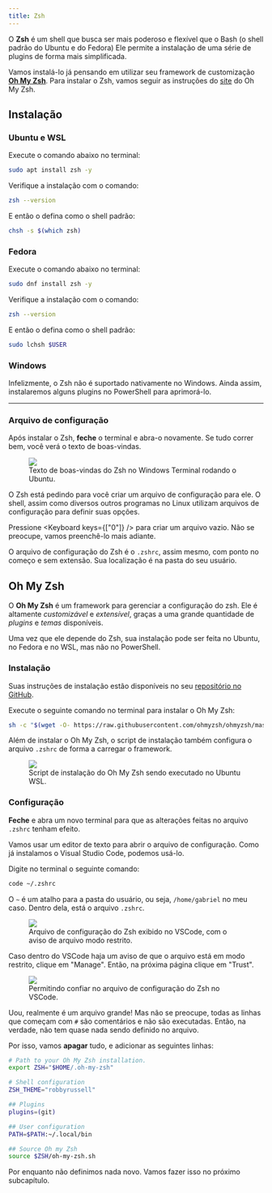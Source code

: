 ```yaml
---
title: Zsh
---
```



O **Zsh** é um shell que busca ser mais poderoso e flexível que o Bash (o shell padrão do Ubuntu e do Fedora)
Ele permite a instalação de uma série de plugins de forma mais simplificada.

Vamos instalá-lo já pensando em utilizar seu framework de customização [**Oh My Zsh**](https://github.com/ohmyzsh/ohmyzsh).
Para instalar o Zsh, vamos seguir as instruções do [site](https://github.com/ohmyzsh/ohmyzsh/wiki/Installing-ZSH) do Oh My Zsh.

## Instalação

### Ubuntu e WSL

Execute o comando abaixo no terminal:

```bash
sudo apt install zsh -y
```

Verifique a instalação com o comando:

```bash
zsh --version
```

E então o defina como o shell padrão:

```bash
chsh -s $(which zsh)
```

### Fedora

Execute o comando abaixo no terminal:

```bash
sudo dnf install zsh -y
```

Verifique a instalação com o comando:

```bash
zsh --version
```

E então o defina como o shell padrão:

```bash
sudo lchsh $USER
```

### Windows

Infelizmente, o Zsh não é suportado nativamente no Windows.
Ainda assim, instalaremos alguns plugins no PowerShell para aprimorá-lo.

---

### Arquivo de configuração

Após instalar o Zsh, **feche** o terminal e abra-o novamente.
Se tudo correr bem, você verá o texto de boas-vindas.

<figure>
  <img src="/book_andesito/src/assets/content/docs/shell/zsh/welcome.png" />
  <figcaption>
    Texto de boas-vindas do Zsh no Windows Terminal rodando o Ubuntu.
  </figcaption>
</figure>

O Zsh está pedindo para você criar um arquivo de configuração para ele.
O shell, assim como diversos outros programas no Linux utilizam arquivos de configuração para definir suas opções.

Pressione <Keyboard keys={["0"]} /> para criar um arquivo vazio.
Não se preocupe, vamos preenchê-lo mais adiante.

O arquivo de configuração do Zsh é o `.zshrc`, assim mesmo, com ponto no começo e sem extensão.
Sua localização é na pasta do seu usuário.

## Oh My Zsh

O **Oh My Zsh** é um framework para gerenciar a configuração do zsh.
Ele é altamente _customizável_ e _extensível_, graças a uma grande quantidade de _plugins_ e _temas_ disponíveis.

Uma vez que ele depende do Zsh, sua instalação pode ser feita no Ubuntu, no Fedora e no WSL, mas não no PowerShell.

### Instalação

Suas instruções de instalação estão disponíveis no seu [repositório no GitHub](https://github.com/ohmyzsh/ohmyzsh?tab=readme-ov-file#basic-installation).

Execute o seguinte comando no terminal para instalar o Oh My Zsh:

```bash
sh -c "$(wget -O- https://raw.githubusercontent.com/ohmyzsh/ohmyzsh/master/tools/install.sh)"
```

Além de instalar o Oh My Zsh, o script de instalação também configura o arquivo `.zshrc` de forma a carregar o framework.

<figure>
  <img src="/book_andesito/src/assets/content/docs/shell/zsh/install_omz.png" />
  <figcaption>
    Script de instalação do Oh My Zsh sendo executado no Ubuntu WSL.
  </figcaption>
</figure>

### Configuração

**Feche** e abra um novo terminal para que as alterações feitas no arquivo `.zshrc` tenham efeito.

Vamos usar um editor de texto para abrir o arquivo de configuração.
Como já instalamos o Visual Studio Code, podemos usá-lo.

Digite no terminal o seguinte comando:

```bash
code ~/.zshrc
```

O `~` é um atalho para a pasta do usuário, ou seja, `/home/gabriel` no meu caso.
Dentro dela, está o arquivo `.zshrc`.

<figure>
  <img src="/book_andesito/src/assets/content/docs/shell/zsh/zsh_code_initial.png" />
  <figcaption>
    Arquivo de configuração do Zsh exibido no VSCode, com o aviso de arquivo
    modo restrito.
  </figcaption>
</figure>

Caso dentro do VSCode haja um aviso de que o arquivo está em modo restrito, clique em "Manage".
Então, na próxima página clique em "Trust".

<figure>
  <img src="/book_andesito/src/assets/content/docs/shell/zsh/code_trusted.png" />
  <figcaption>
    Permitindo confiar no arquivo de configuração do Zsh no VSCode.
  </figcaption>
</figure>

Uou, realmente é um arquivo grande!
Mas não se preocupe, todas as linhas que começam com `#` são comentários e não são executadas.
Então, na verdade, não tem quase nada sendo definido no arquivo.

Por isso, vamos **apagar** tudo, e adicionar as seguintes linhas:

```bash
# Path to your Oh My Zsh installation.
export ZSH="$HOME/.oh-my-zsh"

# Shell configuration
ZSH_THEME="robbyrussell"

## Plugins
plugins=(git)

## User configuration
PATH=$PATH:~/.local/bin

## Source Oh my Zsh
source $ZSH/oh-my-zsh.sh
```

Por enquanto não definimos nada novo.
Vamos fazer isso no próximo subcapítulo.
